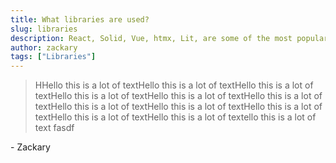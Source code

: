 ```yaml
---
title: What libraries are used?
slug: libraries
description: React, Solid, Vue, htmx, Lit, are some of the most popular libraries but let's go in depth.
author: zackary
tags: ["Libraries"]
---
```


> HHello this is a lot of textHello this is a lot of textHello this is a lot of textHello this is a lot of textHello this is a lot of textHello this is a lot of textHello this is a lot of textHello this is a lot of textHello this is a lot of textHello this is a lot of textHello this is a lot of textello this is a lot of text
> fasdf

\- Zackary
